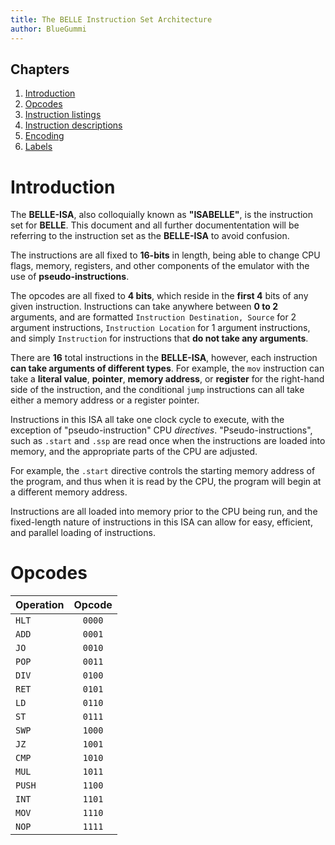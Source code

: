 ```yaml
---
title: The BELLE Instruction Set Architecture
author: BlueGummi
---
```


## Chapters

1. [Introduction](#introduction)
2. [Opcodes](#opcodes)
3. [Instruction listings](#instruction-listings)
4. [Instruction descriptions](#instruction-descriptions)
5. [Encoding](#binary-encoding)
6. [Labels](#labels)


# Introduction

The **BELLE-ISA**, also colloquially known as **"ISABELLE"**, is the instruction set for **BELLE**. This document and all further documententation will be referring to the instruction set as the **BELLE-ISA** to avoid confusion.

The instructions are all fixed to **16-bits** in length, being able to change CPU flags, memory, registers, and other components of the emulator with the use of **pseudo-instructions**.

The opcodes are all fixed to **4 bits**, which reside in the **first 4** bits of any given instruction. Instructions can take anywhere between **0 to 2** arguments, and are formatted `Instruction Destination, Source` for 2 argument instructions, `Instruction Location` for 1 argument instructions, and simply `Instruction` for instructions that **do not take any arguments**.

There are **16** total instructions in the **BELLE-ISA**, however, each instruction **can take arguments of different types**. For example, the `mov` instruction can take a **literal value**, **pointer**, **memory address**, or **register** for the right-hand side of the instruction, and the conditional `jump` instructions can all take either a memory address or a register pointer.

Instructions in this ISA all take one clock cycle to execute, with the exception of "pseudo-instruction" CPU *directives*. "Pseudo-instructions", such as `.start` and `.ssp` are read once when the instructions are loaded into memory, and the appropriate parts of the CPU are adjusted.

For example, the `.start` directive controls the starting memory address of the program, and thus when it is read by the CPU, the program will begin at a different memory address.

Instructions are all loaded into memory prior to the CPU being run, and the fixed-length nature of instructions in this ISA can allow for easy, efficient, and parallel loading of instructions.

# Opcodes

| Operation | Opcode |
| :-------- | :----: |
| `HLT`     | `0000` |
| `ADD`     | `0001` |
| `JO`      | `0010` |
| `POP`     | `0011` |
| `DIV`     | `0100` |
| `RET`     | `0101` |
| `LD`      | `0110` |
| `ST`      | `0111` |
| `SWP`     | `1000` |
| `JZ`      | `1001` |
| `CMP`     | `1010` |
| `MUL`     | `1011` |
| `PUSH`    | `1100` |
| `INT`     | `1101` |
| `MOV`     | `1110` |
| `NOP`     | `1111` |

